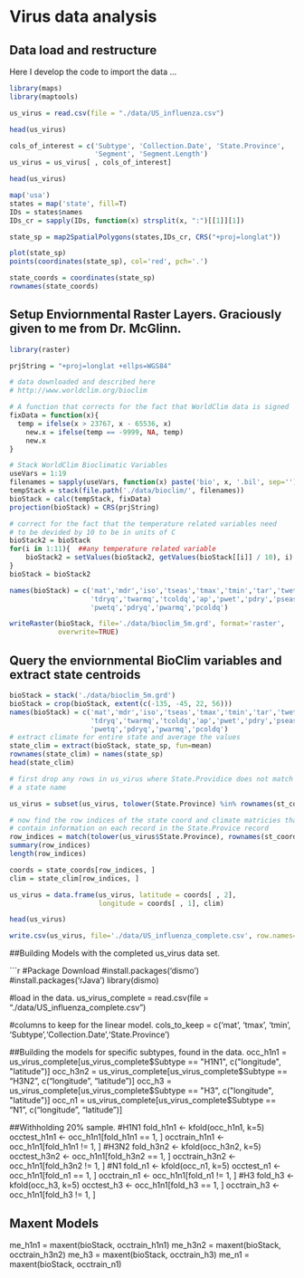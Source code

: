 # Virus data analysis

##  Data load and restructure

Here I develop the code to import the data ... 

```r
library(maps)
library(maptools)

us_virus = read.csv(file = "./data/US_influenza.csv")

head(us_virus)

cols_of_interest = c('Subtype', 'Collection.Date', 'State.Province',
                     'Segment', 'Segment.Length')
us_virus = us_virus[ , cols_of_interest]

head(us_virus)

map('usa')
states = map('state', fill=T)
IDs = states$names
IDs_cr = sapply(IDs, function(x) strsplit(x, ":")[[1]][1])

state_sp = map2SpatialPolygons(states,IDs_cr, CRS("+proj=longlat"))

plot(state_sp)
points(coordinates(state_sp), col='red', pch='.')

state_coords = coordinates(state_sp)
rownames(state_coords)
```

## Setup Enviornmental Raster Layers. Graciously given to me from  Dr. McGlinn.

```r
library(raster)

prjString = "+proj=longlat +ellps=WGS84"

# data downloaded and described here
# http://www.worldclim.org/bioclim

# A function that corrects for the fact that WorldClim data is signed
fixData = function(x){
  temp = ifelse(x > 23767, x - 65536, x)
	new.x = ifelse(temp == -9999, NA, temp)
	new.x
}

# Stack WorldClim Bioclimatic Variables
useVars = 1:19
filenames = sapply(useVars, function(x) paste('bio', x, '.bil', sep=''))
tempStack = stack(file.path('./data/bioclim/', filenames))
bioStack = calc(tempStack, fixData)
projection(bioStack) = CRS(prjString)

# correct for the fact that the temperature related variables need
# to be devided by 10 to be in units of C
bioStack2 = bioStack
for(i in 1:11){  ##any temperature related variable
	bioStack2 = setValues(bioStack2, getValues(bioStack[[i]] / 10), i)
}
bioStack = bioStack2

names(bioStack) = c('mat','mdr','iso','tseas','tmax','tmin','tar','twetq',
                    'tdryq','twarmq','tcoldq','ap','pwet','pdry','pseas',
                    'pwetq','pdryq','pwarmq','pcoldq')

writeRaster(bioStack, file='./data/bioclim_5m.grd', format='raster',
            overwrite=TRUE)
```

## Query the enviornmental BioClim variables and extract state centroids

```r
bioStack = stack('./data/bioclim_5m.grd')
bioStack = crop(bioStack, extent(c(-135, -45, 22, 56)))
names(bioStack) = c('mat','mdr','iso','tseas','tmax','tmin','tar','twetq',
                    'tdryq','twarmq','tcoldq','ap','pwet','pdry','pseas',
                    'pwetq','pdryq','pwarmq','pcoldq')
# extract climate for entire state and average the values
state_clim = extract(bioStack, state_sp, fun=mean)
rownames(state_clim) = names(state_sp)
head(state_clim)

# first drop any rows in us_virus where State.Providice does not match
# a state name

us_virus = subset(us_virus, tolower(State.Province) %in% rownames(st_coords))

# now find the row indices of the state coord and climate matricies that 
# contain information on each record in the State.Provice record
row_indices = match(tolower(us_virus$State.Province), rownames(st_coords))
summary(row_indices)
length(row_indices)

coords = state_coords[row_indices, ]
clim = state_clim[row_indices, ]

us_virus = data.frame(us_virus, latitude = coords[ , 2],
                      longitude = coords[ , 1], clim)

head(us_virus)

write.csv(us_virus, file='./data/US_influenza_complete.csv', row.names=F)
```

##Building Models with the completed us_virus data set.

```r
#Package Download
#install.packages('dismo')
#install.packages('rJava')
library(dismo)

#load in the data.
us_virus_complete = read.csv(file = "./data/US_influenza_complete.csv")

#columns to keep for the linear model.
cols_to_keep = c('mat', 'tmax', 'tmin', 'Subtype','Collection.Date','State.Province')


##Building the models for specific subtypes, found in the data.
occ_h1n1 = us_virus_complete[us_virus_complete$Subtype == "H1N1", c("longitude", "latitude")]
occ_h3n2 = us_virus_complete[us_virus_complete$Subtype == "H3N2", c("longitude", "latitude")]
occ_h3 = us_virus_complete[us_virus_complete$Subtype == "H3", c("longitude", "latitude")]
occ_n1 = us_virus_complete[us_virus_complete$Subtype == "N1", c("longitude", "latitude")]

##Withholding 20% sample. 
#H1N1
fold_h1n1 <- kfold(occ_h1n1, k=5)
occtest_h1n1 <- occ_h1n1[fold_h1n1 == 1, ]
occtrain_h1n1 <- occ_h1n1[fold_h1n1 != 1, ]
#H3N2
fold_h3n2 <- kfold(occ_h3n2, k=5)
occtest_h3n2 <- occ_h1n1[fold_h3n2 == 1, ]
occtrain_h3n2 <- occ_h1n1[fold_h3n2 != 1, ]
#N1
fold_n1 <- kfold(occ_n1, k=5)
occtest_n1 <- occ_h1n1[fold_n1 == 1, ]
occtrain_n1 <- occ_h1n1[fold_n1 != 1, ]
#H3
fold_h3 <- kfold(occ_h3, k=5)
occtest_h3 <- occ_h1n1[fold_h3 == 1, ]
occtrain_h3 <- occ_h1n1[fold_h3 != 1, ]

## Maxent Models
me_h1n1 = maxent(bioStack, occtrain_h1n1)
me_h3n2 = maxent(bioStack, occtrain_h3n2)
me_h3 = maxent(bioStack, occtrain_h3)
me_n1 = maxent(bioStack, occtrain_n1)


